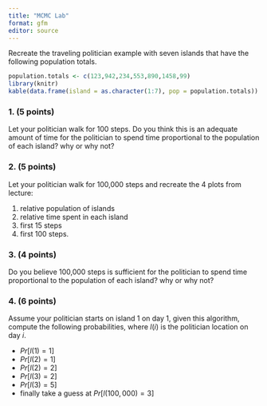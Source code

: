 ```yaml
---
title: "MCMC Lab"
format: gfm
editor: source
---
```



Recreate the traveling politician example with seven islands that have the following population totals. 
```r
population.totals <- c(123,942,234,553,890,1458,99)
library(knitr)
kable(data.frame(island = as.character(1:7), pop = population.totals))
```

### 1. (5 points)
Let your politician walk for 100 steps. Do you think this is an adequate amount of time for the politician to spend time proportional to the population of each island? why or why not?

### 2. (5 points)
Let your politician walk for 100,000 steps and recreate the 4 plots from lecture:

1. relative population of islands
2. relative time spent in each island
3. first 15 steps
4. first 100 steps.

### 3. (4 points)
Do you believe 100,000 steps is sufficient for the politician to spend time proportional to the population of each island? why or why not?

### 4. (6 points)
Assume your politician starts on island 1 on day 1, given this algorithm, compute the following probabilities, where $l(i)$ is the politician location on day $i$.

- $Pr[l(1) = 1]$
- $Pr[l(2) = 1]$
- $Pr[l(2) = 2]$
- $Pr[l(3) = 2]$
- $Pr[l(3) = 5]$
- finally take a guess at $Pr[l(100,000) = 3]$
